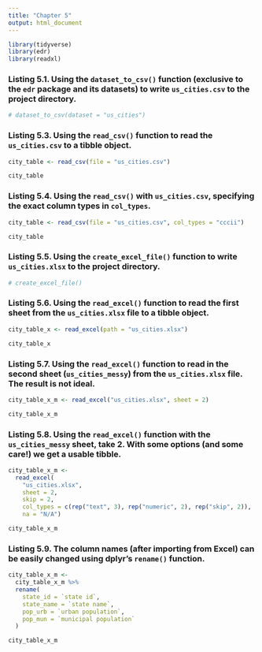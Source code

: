 ```yaml
---
title: "Chapter 5"
output: html_document
---
```


```r
library(tidyverse)
library(edr)
library(readxl)
```

### Listing 5.1. Using the `dataset_to_csv()` function (exclusive to the `edr` package and its datasets) to write `us_cities.csv` to the project directory.

```r
# dataset_to_csv(dataset = "us_cities")
```

### Listing 5.3. Using the `read_csv()` function to read the `us_cities.csv` to a tibble object.

```r
city_table <- read_csv(file = "us_cities.csv")

city_table
```

### Listing 5.4. Using the `read_csv()` with `us_cities.csv`, specifying the exact column types in `col_types`.

```r
city_table <- read_csv(file = "us_cities.csv", col_types = "cccii")

city_table
```

### Listing 5.5. Using the `create_excel_file()` function to write `us_cities.xlsx` to the project directory.

```r
# create_excel_file()
```

### Listing 5.6. Using the `read_excel()` function to read the first sheet from the `us_cities.xlsx` file to a tibble object.

```r
city_table_x <- read_excel(path = "us_cities.xlsx")

city_table_x
```

### Listing 5.7. Using the `read_excel()` function to read in the second sheet (`us_cities_messy`) from the `us_cities.xlsx` file. The result is not ideal.

```r
city_table_x_m <- read_excel("us_cities.xlsx", sheet = 2)

city_table_x_m
```

### Listing 5.8. Using the `read_excel()` function with the `us_cities_messy` sheet, take 2. With some options (and some care!) we get a usable tibble.

```r
city_table_x_m <- 
  read_excel(
    "us_cities.xlsx",
    sheet = 2,
    skip = 2,
    col_types = c(rep("text", 3), rep("numeric", 2), rep("skip", 2)),
    na = "N/A")

city_table_x_m
```

### Listing 5.9. The column names (after importing from Excel) can be easily changed using dplyr’s `rename()` function.

```r
city_table_x_m <- 
  city_table_x_m %>%
  rename(
    state_id = `state id`,
    state_name = `state name`,
    pop_urb = `urban population`,
    pop_mun = `municipal population`
  )

city_table_x_m
```
